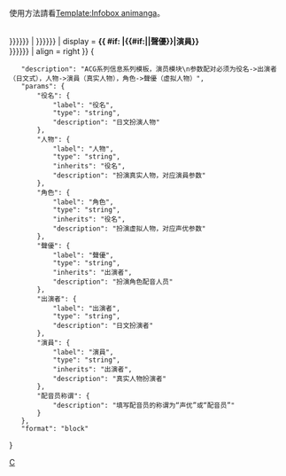<noinclude>{{pp-protected|small=yes}}
<div class="messagebox standard-talk">使用方法請看[[Template:Infobox animanga]]。</div>
{{Infobox_animanga/Top}}
</noinclude>{{Infobox_animanga/Item| 主要{{#if:{{{角色|}}}|角色|人物}}<br/>{{{役名|{{{人物|{{{角色}}}}}}}}} | {{{役名|{{{人物|{{{角色<includeonly>|</includeonly>}}}}}}}}} | display = '''{{ #if: {{{聲優<includeonly>|</includeonly>}}}|{{#if:{{{配音员称谓|}}}|{{{配音员称谓|}}}|聲優}}|演員}}'''<br/>{{{出演者|{{{演員|{{{聲優}}}}}}}}} | align = right }}
<noinclude>
{{Infobox_animanga/Bottom}}
<templatedata>
{
	"description": "ACG系列信息系列模板，演员模块\n参数配对必须为役名->出演者（日文式），人物->演員（真实人物），角色->聲優（虚拟人物）",
	"params": {
		"役名": {
			"label": "役名",
			"type": "string",
			"description": "日文扮演人物"
		},
		"人物": {
			"label": "人物",
			"type": "string",
			"inherits": "役名",
			"description": "扮演真实人物，对应演員参数"
		},
		"角色": {
			"label": "角色",
			"type": "string",
			"inherits": "役名",
			"description": "扮演虚拟人物，对应声优参数"
		},
		"聲優": {
			"label": "聲優",
			"type": "string",
			"inherits": "出演者",
			"description": "扮演角色配音人员"
		},
		"出演者": {
			"label": "出演者",
			"type": "string",
			"description": "日文扮演者"
		},
		"演員": {
			"label": "演員",
			"type": "string",
			"inherits": "出演者",
			"description": "真实人物扮演者"
		},
		"配音员称谓": {
			"description": "填写配音员的称谓为“声优”或“配音员”"
		}
	},
	"format": "block"
}
</templatedata>

[[Category:Infobox animanga|C]]
</noinclude>